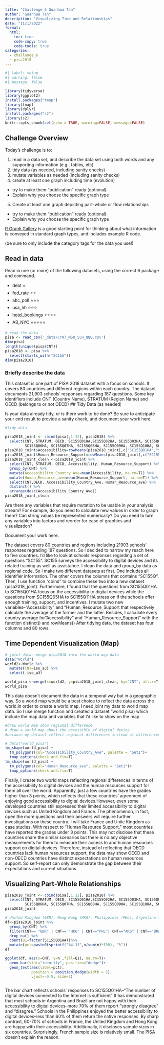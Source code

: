 ```yaml
---
title: "Challenge 6 Guanhua Tan"
author: "Guanhua Tan"
description: "Visualizing Time and Relationships"
date: "11/1/2022"
format:
  html:
    toc: true
    code-copy: true
    code-tools: true
categories:
  - challenge_6
  - pisa2018
---
```


```r
#| label: setup
#| warning: false
#| message: false

library(tidyverse)
library(ggplot2)
install.packages("tmap")
library(tmap)
library(dplyr)
install.packages("s2")
library(s2)
knitr::opts_chunk$set(echo = TRUE, warning=FALSE, message=FALSE)
```

## Challenge Overview

Today's challenge is to:

1)  read in a data set, and describe the data set using both words and any supporting information (e.g., tables, etc)
2)  tidy data (as needed, including sanity checks)
3)  mutate variables as needed (including sanity checks)
4)  create at least one graph including time (evolution)

-   try to make them "publication" ready (optional)
-   Explain why you choose the specific graph type

5)  Create at least one graph depicting part-whole or flow relationships

-   try to make them "publication" ready (optional)
-   Explain why you choose the specific graph type

[R Graph Gallery](https://r-graph-gallery.com/) is a good starting point for thinking about what information is conveyed in standard graph types, and includes example R code.

(be sure to only include the category tags for the data you use!)

## Read in data

Read in one (or more) of the following datasets, using the correct R package and command.

-   debt ⭐
-   fed_rate ⭐⭐
-   abc_poll ⭐⭐⭐
-   usa_hh ⭐⭐⭐
-   hotel_bookings ⭐⭐⭐⭐
-   AB_NYC ⭐⭐⭐⭐⭐

```r
# read the data
pisa <- read_csv('_data/CY07_MSU_SCH_QQQ.csv')
dim(pisa)
length(unique(pisa$CNT))
pisa2018 <- pisa %>%
  select(starts_with("SC155"))
dim(pisa2018)
```

### Briefly describe the data

This dataset is one part of PISA 2018 dataset with a focus on schools. It covers 80 countries and different regions within each country. The dataset documents 21,903 schools' responses regarding 187 questions. Some key identifiers include CNT (Country Name), STRATUM (Region Name) and OECD (belongs to or not OECD)
## Tidy Data (as needed)

Is your data already tidy, or is there work to be done? Be sure to anticipate your end result to provide a sanity check, and document your work here.

```r
#tidy data

pisa2018_joint <- cbind(pisa[,1:12], pisa2018) %>%
  select(CNT, STRATUM, OECD, SC155Q01HA,SC155Q02HA, SC155Q03HA, SC155Q04HA, SC155Q05HA,
         SC155Q06HA, SC155Q07HA, SC155Q08HA, SC155Q09HA, SC155Q10HA, SC155Q11HA)
pisa2018_joint$Accessibility=rowMeans(pisa2018_joint[,c("SC155Q01HA","SC155Q02HA", "SC155Q03HA","SC155Q04HA")])
pisa2018_joint$Human_Resource_Support=rowMeans(pisa2018_joint[,c("SC155Q05HA","SC155Q06HA", "SC155Q07HA","SC155Q08HA","SC155Q09HA", "SC155Q10HA", "SC155Q11HA")])
pisa2018_joint_clean <-pisa2018_joint %>%
  select(CNT, STRATUM, OECD, Accessibility, Human_Resource_Support) %>%
  group_by(CNT) %>%
  mutate(Accessibility_Country_Ave=mean(Accessibility, na.rm=T)) %>%
  mutate(Human_Resource_ave=mean(Human_Resource_Support, na.rm=T)) %>%
  select(CNT,OECD, Accessibility_Country_Ave, Human_Resource_ave) %>%
  distinct() %>%
  arrange(desc(Accessibility_Country_Ave))
pisa2018_joint_clean

```

Are there any variables that require mutation to be usable in your analysis stream? For example, do you need to calculate new values in order to graph them? Can string values be represented numerically? Do you need to turn any variables into factors and reorder for ease of graphics and visualization?

Document your work here.

The dataset covers 80 countries and regions including 21903 schools' responses regrading 187 questions. So I decided to narrow my reach here to five countries. I'd like to look at schools responses regarding a set of questions "SC155". SC155 surveys the accessibility to digital devices and its related training as well as assistance. I clean the data and group_by data as regional code. So I make two different datasets at first. One includes all identifier information. The other covers the columns that contains "SC155Q". Then, I use function "cbind" to combine these two into a new dataset (pisa2018_joint). Furthermore, I found that the questions from SC155Q01HA to SC155Q01HA focus on the accessibility to digital devices while the questions from SC155Q05HA to SC155Q11HA stress on if the schools offer enough training, support, and incentives. I mutate two new variables--"Accessibility" and "Human_Resource_Support that respectively calculate the average of the former and the latter. Besides, I calculate every country average for "Accessibility" and "Human_Resource_Support" with the function distinct() and rowMeans() After tidying data, the dataset has four columns and 80 rows.


## Time Dependent Visualization (Map)

```r
# joint data--merge pisa2018 into the world map data
data("World")
world2<-World %>%
  mutate(CNT=iso_a3) %>%
  select(-iso_a3)

world_pisa <-merge(x=world2, y=pisa2018_joint_clean, by="CNT", all.x=T)
world_pisa
```
This data doesn't document the data in a temporal way but in a geographic way. So a world map would be a best choice to reflect the data across the world.In order to create a world map, I need joint my data to world map data. So I use merge function and created a dataset "world pisa) which include the map data and variables that I'd like to show on the map.


```r
#draw world map show regional difference
# draw a world map about the accessibly of digital device
#because my dataset reflect regional differences instead of differences over time, I believe that may would be a good choice of showing regional difference

# data("world_pisa")
tm_shape(world_pisa) +
  tm_polygons(col="Accessibility_Country_Ave", palette = "Set1")+
  tmap_options(check.and.fix=T)
tm_shape(world_pisa) +
  tm_polygons(col="Human_Resource_ave", palette = "Set1")+
  tmap_options(check.and.fix=T)
```
Finally, I create two world maps reflecting regional differences in terms of the accessibility to digital devices and the human resources support for them all over the world. Apparently, just a few countries have the grades higher than 3 points, which reflects that these countries' agreement of enjoying good accessibility to digital devices.However, even some developed countries still expressed their limited accessibility to digital devices such as United Kingdom and France. The phenomenon, in fact, open the more questions and their answers will require further investigations on these country. I will take France and Unite Kingdom as case studies. With respect to "Human Resource Support," most countries have reported the grades under 3 points. This may not disclose that these countries share the similar scenarios but there is no any objective measurements for them to measure their access to and human resources support on digital devices. Therefore, instead of reflecting that OECD countries lack human resources support, the data may show OECD and non-OECD countries have distinct expectations on human resources support. So self-report can only demonstrate the gap between their expectations and current situations.

## Visualizing Part-Whole Relationships

```r
pisa2018_joint <- cbind(pisa[,1:12], pisa2018) %>%
  select(CNT, STRATUM, OECD, SC155Q01HA,SC155Q02HA, SC155Q03HA, SC155Q04HA, SC155Q05HA,
         SC155Q06HA, SC155Q07HA, SC155Q08HA, SC155Q09HA, SC155Q10HA, SC155Q11HA) 
pisa2018_joint
```


```r
# United Kingdom (GBR), Hong Kong (HKG), Philippines (PHL), Argentina (ARG), Brazil(BRA)
df<-pisa2018_joint %>%
  group_by(CNT) %>%
  filter(CNT== "GBR" | CNT== "HKG" | CNT=="PHL"| CNT=="ARG" | CNT=="BRA" |CNT=="FRA" ) %>%
  drop_na() %>%
  count(Q1=factor(SC155Q01HA))%>%
  mutate(pct=paste0(sprintf("%4.1f",n/sum(n)*100), "%"))
df

ggplot(df, aes(x=CNT, y=n ,fill=Q1), na.rm=T)+
  geom_bar(stat="identity", position="dodge")+
  geom_text(aes(label=pct), 
            position = position_dodge(width = 1),
            vjust=-0.5, size=2)
 
```
The bar chart reflects schools' responses to SC155Q01HA--"The number of digital devices connected to the Internet is sufficient" It has demonstrated that most schools in Argentina and Brazil are not happy with their accessibility to digital devices--more 70% of them report "strongly disagree" and "disagree." Schools in the Philippines enjoyed the better accessibility to digital devices--less than 60% of them return the native responses. By sharp contrast, 60-70% of schools in France, the United Kingdom and Hong Kong are happy with their accessibility. Additionally, it discloses sample sizes in six countries. Surprisingly, French sample size is relatively small. The PISA doesn't explain the reason.